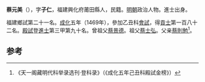 '''蔡元美'''（{{bd|1430年||？}}），字'''子仁'''，福建興化府莆田縣人，民籍。[[明朝|明朝]]政治人物。進士出身。

福建鄉試第二十一名。[[成化|成化]]五年（1469年），參加乙丑科[[會試|會試]]，得[[貢士|貢士]]第一百八十二名。[[殿試|殿試]]登[[進士|進士]]第三甲第九十名。曾祖父[[蔡景德|蔡景德]]。祖父[[蔡士弘|蔡士弘]]。父亲[[蔡則勉|蔡則勉]]<ref>《天一阁藏明代科举录选刊·登科录》（《成化五年己丑科殿試金榜》）</ref>。

==参考==
{{reflist}}
{{明朝人物小作品}}
{{成化五年己丑科殿試金榜}}